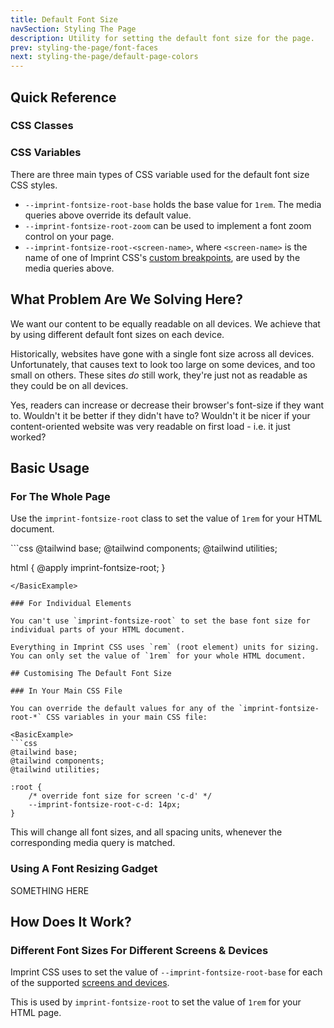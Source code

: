 ```yaml
---
title: Default Font Size
navSection: Styling The Page
description: Utility for setting the default font size for the page.
prev: styling-the-page/font-faces
next: styling-the-page/default-page-colors
---
```



## Quick Reference

### CSS Classes

<CssStylesTable styleName="default-font-size" excMediaQueries={true} wrapNames={false}/>

### CSS Variables

There are three main types of CSS variable used for the default font size CSS styles.

* `--imprint-fontsize-root-base` holds the base value for `1rem`. The media queries above override its default value.
* `--imprint-fontsize-root-zoom` can be used to implement a font zoom control on your page.
* `--imprint-fontsize-root-<screen-name>`, where `<screen-name>` is the name of one of Imprint CSS's [custom breakpoints](../sizing/screens), are used by the media queries above.

<CssVarsTable styleName="default-font-size"/>

## What Problem Are We Solving Here?

<Callout icon="idea">
We want our content to be equally readable on all devices. We achieve that by using different default font sizes on each device.
</Callout>

Historically, websites have gone with a single font size across all devices. Unfortunately, that causes text to look too large on some devices, and too small on others. These sites _do_ still work, they're just not as readable as they could be on all devices.

Yes, readers can increase or decrease their browser's font-size if they want to. Wouldn't it be better if they didn't have to? Wouldn't it be nicer if your content-oriented website was very readable on first load - i.e. it just worked?

## Basic Usage

### For The Whole Page

Use the `imprint-fontsize-root` class to set the value of `1rem` for your HTML document.

<BasicExample>
```css
@tailwind base;
@tailwind components;
@tailwind utilities;

html {
    @apply imprint-fontsize-root;
}
```
</BasicExample>

### For Individual Elements

You can't use `imprint-fontsize-root` to set the base font size for individual parts of your HTML document.

Everything in Imprint CSS uses `rem` (root element) units for sizing. You can only set the value of `1rem` for your whole HTML document.

## Customising The Default Font Size

### In Your Main CSS File

You can override the default values for any of the `imprint-fontsize-root-*` CSS variables in your main CSS file:

<BasicExample>
```css
@tailwind base;
@tailwind components;
@tailwind utilities;

:root {
    /* override font size for screen 'c-d' */
    --imprint-fontsize-root-c-d: 14px;
}
```
</BasicExample>

This will change all font sizes, and all spacing units, whenever the corresponding media query is matched.

### Using A Font Resizing Gadget

SOMETHING HERE

## How Does It Work?

### Different Font Sizes For Different Screens & Devices

Imprint CSS uses <ExternalLink name="Mozilla MDN Media Queries" text="CSS media queries"/> to set the value of `--imprint-fontsize-root-base` for each of the supported [screens and devices](../sizing/screens.mdx).

This is used by `imprint-fontsize-root` to set the value of `1rem` for your HTML page.

<CssStylesTable styleName="default-font-size" mediaQueriesOnly={true} excMediaQueries={false}/>